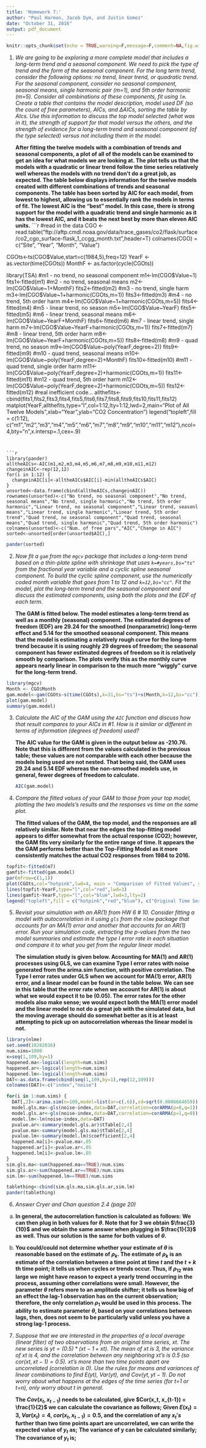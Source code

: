 ```yaml
---
title: 'Homework 7:'
author: "Paul Harmon, Jacob Dym, and Justin Gomez"
date: "October 31, 2016"
output: pdf_document
---
```


```r
knitr::opts_chunk$set(echo = TRUE,warning=F,message=F,comment=NA,fig.width=6,fig.height=4)
```

1) _We are going to be exploring a more complete model that includes a long-term trend and a seasonal component. We need to pick the type of trend and the form of the seasonal component. For the long term trend, consider the following options: no trend, linear trend, or quadratic trend. For the seasonal component, consider no seasonal component, seasonal means, single harmonic pair (m=1), and 5th order harmonic (m=5). Consider all combinations of these components, fit using `lm`.  Create a table that contains the model description, model used DF (so the count of free parameters), AICs, and $\Delta$AICs, sorting the table by AIcs. Use this information to discuss the top model selected (what was in it), the strength of support for that model versus the others, and the strength of evidence for a long-term trend and seasonal component (of the type selected) versus not including them in the model._

    __After fitting the twelve models with a combination of trends and seasonal components, a plot of all of the models can be examined to get an idea for what models we are looking at. The plot tells us that the models with a quadratic or linear trend follow the time series relatively well whereas the models with no trend don't do a great job, as expected. The table below displays information for the twelve models created with different combinations of trends and seasonal components. The table has been sorted by AIC for each model, from lowest to highest, allowing us to essentially rank the models in terms of fit. The lowest AIC is the "best" model. In this case, there is strong support for the model with a quadratic trend and single harmonic as it has the lowest AIC, and it beats the next best by more than eleven AIC units.__
```r
#read in the data
CGO <- read.table("ftp://aftp.cmdl.noaa.gov/data/trace_gases/co2/flask/surface/co2_cgo_surface-flask_1_ccgg_month.txt",header=T)
colnames(CGO) = c("Site", "Year", "Month", "Value")

CGOts<-ts(CGO$Value,start=c(1984,5),freq=12)
YearF <- as.vector(time(CGOts))
MonthF <- as.factor(cycle(CGOts))

library(TSA)
#m1 - no trend, no seasonal component
m1<-lm(CGO$Value~1)
fits1<-fitted(m1)
#m2 - no trend, seasonal means
m2<-lm(CGO$Value~1+MonthF)
fits2<-fitted(m2)
#m3 - no trend, single harm
m3<-lm(CGO$Value~1+harmonic(CGOts,m=1))
fits3<-fitted(m3)
#m4 - no trend, 5th order harm
m4<-lm(CGO$Value~1+harmonic(CGOts,m=5))
fits4<-fitted(m4)
#m5 - linear trend, no season
m5<-lm(CGO$Value~YearF)
fits5<-fitted(m5)
#m6 - linear trend, seasonal means
m6<-lm(CGO$Value~YearF+MonthF)
fits6<-fitted(m6)
#m7 - linear trend, single harm
m7<-lm(CGO$Value~YearF+harmonic(CGOts,m=1))
fits7<-fitted(m7)
#m8 - linear trend, 5th order harm
m8<-lm(CGO$Value~YearF+harmonic(CGOts,m=5))
fits8<-fitted(m8)
#m9 - quad trend, no season
m9<-lm(CGO$Value~poly(YearF,degree=2))
fits9<-fitted(m9)
#m10 - quad trend, seasonal means
m10<-lm(CGO$Value~poly(YearF,degree=2)+MonthF)
fits10<-fitted(m10)
#m11 - quad trend, single order harm
m11<-lm(CGO$Value~poly(YearF,degree=2)+harmonic(CGOts,m=1))
fits11<-fitted(m11)
#m12 - quad trend, 5th order harm
m12<-lm(CGO$Value~poly(YearF,degree=2)+harmonic(CGOts,m=5))
fits12<-fitted(m12)
#real inefficient code...
allthefits<-cbind(fits1,fits2,fits3,fits4,fits5,fits6,fits7,fits8,fits9,fits10,fits11,fits12)
matplot(YearF,allthefits,type="l",col=1:12,lty=1:12,lwd=2,main="Plot of All Twelve Models",xlab="Year",ylab="CO2 Concentration")
legend("topleft",fill = c(1:12), c("m1","m2","m3","m4","m5","m6","m7","m8","m9","m10","m11","m12"),ncol=4,bty="n",x.intersp=.1,cex=.9)
```


```r
library(pander)
alltheAICs<-AIC(m1,m2,m3,m4,m5,m6,m7,m8,m9,m10,m11,m12)
changeinAIC<-rep(12,12)
for(i in 1:12) {
  changeinAIC[i]<-alltheAICs$AIC[i]-min(alltheAICs$AIC)
}
unsorted<-data.frame(cbind(alltheAICs,changeinAIC))
rownames(unsorted)<-c("No trend, no seasonal component","No trend, seasonal means","No trend, single harmonic","No trend, 5th order harmonic","Linear trend, no seasonal component","Linear trend, seasonl means","Linear trend, single harmonic","Linear trend, 5th order trend","Quad trend, no seasonal component","Quad trend, seasonal means","Quad trend, single harmonic","Quad trend, 5th order harmonic")
colnames(unsorted)<-c("Num. of free pars","AIC","Change in AIC")
sorted<-unsorted[order(unsorted$AIC),]
```

```r
pander(sorted)
```

2) _Now fit a `gam` from the `mgcv` package that includes a long-term trend based on a thin-plate spline with shrinkage that uses `k=#years,bs="ts"` from the fractional year variable and a cyclic spline seasonal component. To build the cyclic spline component, use the numerically coded month variable that goes from 1 to 12 and `k=12,bs="cc"`. Fit the model, plot the long-term trend and the seasonal component and discuss the estimated components, using both the plots and the EDF of each term._

    __The GAM is fitted below. The model estimates a long-term trend as well as a monthly (seasonal) component. The estimated degrees of freedom (EDF) are 29.24 for the smoothed (nonparametric) long-term effect and 5.14 for the smoothed seasonal component. This means that the model is estimating a relatively rough curve for the long-term trend because it is using roughly 29 degrees of freedom; the seasonal component has fewer estimated degrees of freedom so it is relatively smooth by comparison. The plots verify this as the monthly curve appears nearly linear in comparison to the much more "wiggly" curve for the long-term trend.__


```r
library(mgcv)
Month <- CGO$Month
gam.model<-gam(CGOts~s(time(CGOts),k=31,bs="ts")+s(Month,k=12,bs="cc"))
plot(gam.model)
summary(gam.model)
```


3) _Calculate the AIC of the GAM using the `AIC` function and discuss how that result compares to your AICs in #1. How is it similar or different in terms of information (degrees of freedom) used?_

    __The AIC value for the GAM is given in the output below as -210.76. Note that this is different from the values calculated in the previous table; these values are not comparable with each other because the models being used are not nested. That being said, the GAM uses 29.24 and 5.14 EDF whereas the non-smoothed models use, in general, fewer degrees of freedom to calculate.__
```r
AIC(gam.model)
```

4) _Compare the fitted values of your GAM to those from your top model, plotting the two models's results and the responses vs time on the same plot._

    __The fitted values of the GAM, the top model, and the responses are all relatively similar. Note that near the edges the top-fitting model appears to differ somewhat from the actual response (CO2); however, the GAM fits very similarly for the entire range of time.  It appears the the GAM performs better than the Top-Fitting Model as it more consistently matches the actual CO2 responses from 1984 to 2016.__

```r
topfit<-fitted(m7)
gamfit<-fitted(gam.model)
par(mfrow=c(1,1))
plot(CGOts,col="hotpink",lwd=4, main = "Comparison of Fitted Values", ylab = "CO2")
lines(topfit~YearF,type="l",col="red",lwd=3)
lines(gamfit~YearF,type="l",col="blue",lwd=3,lty=2)
legend("topleft",fill = c("hotpink","red","blue"), c("Original Time Series","Top Fitting Model","GAM"),cex=.8)
```

5) _Revisit your simulation with an AR(1) from HW 6 \# 10. Consider fitting a model with autocorrelation in it using `gls` from the `nlme` package that accounts for an MA(1) error and another that accounts for an AR(1) error. Run your simulation code, extracting the p-values from the two model summaries and estimate the type I error rate in each situation and compare it to what you get from the regular linear model._ 

    __The simulation study is given below. Accounting for MA(1) and AR(1) processes using GLS, we can examine Type I error rates with noise generated from the arima.sim function, with positive correlation. The Type I error rates under GLS when we account for MA(1) error, AR(1) error, and a linear model can be found in the table below. We can see in this table that the error rate when we account for AR(1) is about what we would expect it to be (0.05). The error rates for the other models also make sense; we would expect both the MA(1) error model and the linear model to not do a great job with the simulated data, but the moving average should do somewhat better as it is at least attempting to pick up on autocorrelation whereas the linear model is not.__

```r
library(nlme)
set.seed(10282016)
num.sims=1000
x=seq(1,109,by=1)
happened.ma<-logical(length=num.sims)
happened.ar<-logical(length=num.sims)
happened.lm<-logical(length=num.sims)
DAT<-as.data.frame(cbind(seq(1,109,by=1),rep(12,109)))
colnames(DAT)<-c("index","noise")

for(i in 1:num.sims) {
  DAT[,2]<-arima.sim(n=109,model=list(ar=c(.6)),sd=sqrt(0.0006664659))
  model.gls.ma<-gls(noise~index,data=DAT,correlation=corARMA(p=0,q=1))
  model.gls.ar<-gls(noise~index,data=DAT,correlation=corARMA(p=1,q=0))
  model.lm<-lm(noise~index,data=DAT)
  pvalue.ar<-summary(model.gls.ar)$tTable[2,4]
  pvalue.ma<-summary(model.gls.ma)$tTable[2,4]
  pvalue.lm<-summary(model.lm)$coefficient[2,4]
  happened.ma[i]<-pvalue.ma<.05
  happened.ar[i]<-pvalue.ar<.05
  happened.lm[i]<-pvalue.lm<.05
}
sim.gls.ma<-sum(happened.ma==TRUE)/num.sims
sim.gls.ar<-sum(happened.ar==TRUE)/num.sims
sim.lm<-sum(happened.lm==TRUE)/num.sims

tablething<-cbind(sim.gls.ma,sim.gls.ar,sim.lm)
pander(tablething)
```

6) _Answer Cryer and Chan question 2.4 (page 20)_


a)

    __In general, the autocorrelation function is calculated as follows:__
    \begin{align*}
    \rho_{t,s} &= \frac{\gamma_{t,s}}{\sqrt{\gamma_{s,s}\gamma_{t,t}}}\\
    &= \frac{\theta\sigma^2_{w}}{\sqrt{(1+\theta^{2})}\sigma^{2}_{w}}\\
    &= \frac{\theta}{1+\theta^{2}}
    \end{align*}
    __We can then plug in both values for $\theta$. Note that for $3$ we obtain $\frac{3}{10}$ and we obtain the same answer when plugging in $\frac{1}{3}$ as well. Thus our solution is the same for both values of $\theta$.__ 

\newpage

b)

    __You could/could not determine whether your estimate of $\theta$ is reasonable based on the estimate of $\rho_{k}$. The estimate of $\rho_{k}$ is an estimate of the correlation between a time point at time $t$ and the $t+k$ th time point; it tells us when cycles or trends occur. Thus, if $\rho_{12}$ was large we might have reason to expect a yearly trend occurring in the process, assuming other correlations were small. However, the parameter $\theta$ refers more to an amplitude shifter; it tells us how big of an effect the lag-1 observation has on the current observation; therefore, the only correlation $\rho_{1}$ would be used in this process. The ability to estimate parameter $\theta$, based on your correlations between lags, then, does not seem to be particularly valid unless you have a strong lag-1 process.__


7) _Suppose that we are interested in the properties of a local average (linear filter) of two observations from an original time series, $xt$. The new series is $yt=(0.5)*(x{t-1}+xt)$. The mean of $xt$ is 3, the variance of $xt$ is 4, and the correlation between any neighboring $xt$'s is 0.5 (so $cor(xt, x{t-1})=0.5$). $xt$'s more than two time points apart are uncorrelated (correlation is 0). Use the rules for means and variances of linear combinations to find $E(yt)$, $Var(yt)$, and $Cov(yt,y{t-1})$. Do not worry about what happens at the edges of the time series (for t=1 or t=n), only worry about $t$ in general._
    
    __The $Cov(x_t, x_{t-1})$ needs to be calculated, give $Cor(x_t, x_{t-1}) = \frac{1}{2}$ we can calculate the covariance as follows;__
    \begin{align*}
    \frac{1}{2} &=\frac{Cov(x_t,x_{t-1})}{\sqrt{Var(x_t)Var(x_{t-1})}}\\ 
    \end{align*}
    \begin{align*}
    Cov(x_t,x_{t-1})= 2
    \end{align*}
    __Given $E(x_t)=3$, $Var(x_t)=4$, $cor(x_t,x_{t-1})=0.5$, and the correlation of any $x_{t}'s$ further than two time points apart are uncorrelated, we can write the expected value of $y_t$ as;__
    \begin{align*}
    E(y_t) &= E(\frac{x_{t-1} + x_t}{2})\\
    &= E(\frac{x_{t-1}}{2}) + E(\frac{x_{t}}{2})\\
    &= \frac{3}{2} + \frac{3}{2}\\
    &= 3
    \end{align*}
    __The variance of y can be calculated similarly;__
    \begin{align*}
    Var(y_t) &= (\frac{1}{2})^{2}Var(x_t) + (\frac{1}{2})^{2}Var(x_{t-1}) + 2(\frac{1}{2})^2Cov(x_t, x_{t-1})\\
    &= \frac{4}{4} + \frac{4}{4} + \frac{4}{4}\\
    &= 3
    \end{align*}
    __The covariance of $y_t$ is;__
    \begin{align*}
    Cov(y_t,y_{t-1}) &= Cov(\frac{x_t + x_{t-1}}{2}, \frac{x_{t-1} + x_{t-2}}{2})\\
    &= \frac{1}{4}Cov(x_t, x_{t-1}) + \frac{1}{4}Cov(x_{t-1}, x_{t-1}) + \frac{1}{4}Cov(x_t, x_{t-2}) + \frac{1}{4}Cov(x_{t-1}, x_{t-2})\\
    &=\frac{1}{2} + 1 + 0 + \frac{1}{2}\\
    &= 2
    \end{align*}